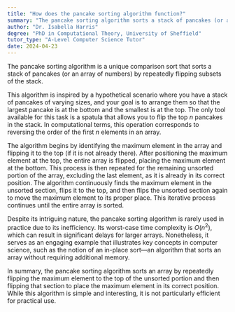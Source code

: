 ```yaml
---
title: "How does the pancake sorting algorithm function?"
summary: "The pancake sorting algorithm sorts a stack of pancakes (or an array of numbers) by repeatedly flipping subsets of it."
author: "Dr. Isabella Harris"
degree: "PhD in Computational Theory, University of Sheffield"
tutor_type: "A-Level Computer Science Tutor"
date: 2024-04-23
---
```


The pancake sorting algorithm is a unique comparison sort that sorts a stack of pancakes (or an array of numbers) by repeatedly flipping subsets of the stack.

This algorithm is inspired by a hypothetical scenario where you have a stack of pancakes of varying sizes, and your goal is to arrange them so that the largest pancake is at the bottom and the smallest is at the top. The only tool available for this task is a spatula that allows you to flip the top $n$ pancakes in the stack. In computational terms, this operation corresponds to reversing the order of the first $n$ elements in an array.

The algorithm begins by identifying the maximum element in the array and flipping it to the top (if it is not already there). After positioning the maximum element at the top, the entire array is flipped, placing the maximum element at the bottom. This process is then repeated for the remaining unsorted portion of the array, excluding the last element, as it is already in its correct position. The algorithm continuously finds the maximum element in the unsorted section, flips it to the top, and then flips the unsorted section again to move the maximum element to its proper place. This iterative process continues until the entire array is sorted.

Despite its intriguing nature, the pancake sorting algorithm is rarely used in practice due to its inefficiency. Its worst-case time complexity is $O(n^2)$, which can result in significant delays for larger arrays. Nonetheless, it serves as an engaging example that illustrates key concepts in computer science, such as the notion of an in-place sort—an algorithm that sorts an array without requiring additional memory.

In summary, the pancake sorting algorithm sorts an array by repeatedly flipping the maximum element to the top of the unsorted portion and then flipping that section to place the maximum element in its correct position. While this algorithm is simple and interesting, it is not particularly efficient for practical use.
    